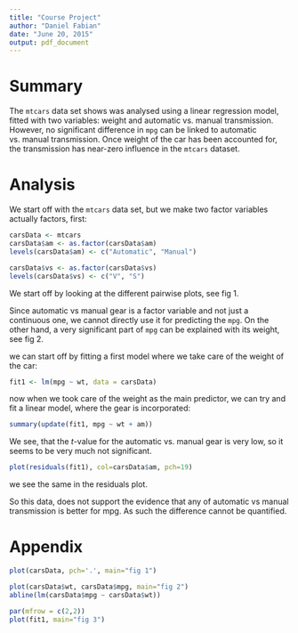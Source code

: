 ```yaml
---
title: "Course Project"
author: "Daniel Fabian"
date: "June 20, 2015"
output: pdf_document
---
```

# Summary
The `mtcars` data set shows was analysed using a linear regression model, fitted with two variables: weight and automatic vs. manual transmission. However, no significant difference in `mpg` can be linked to automatic vs. manual transmission. Once weight of the car has been accounted for, the transmission has near-zero influence in the `mtcars` dataset.

# Analysis
We start off with the `mtcars` data set, but we make two factor variables actually factors, first:
```r
carsData <- mtcars
carsData$am <- as.factor(carsData$am)
levels(carsData$am) <- c("Automatic", "Manual")

carsData$vs <- as.factor(carsData$vs)
levels(carsData$vs) <- c("V", "S")
```

We start off by looking at the different pairwise plots, see fig 1.

Since automatic vs manual gear is a factor variable and not just a continuous one, we cannot directly use it for predicting the `mpg`. On the other hand, a very significant part of `mpg` can be explained with its weight, see fig 2.

we can start off by fitting a first model where we take care of the weight of the car:
```r
fit1 <- lm(mpg ~ wt, data = carsData)
```

now when we took care of the weight as the main predictor, we can try and fit a linear model, where the gear is incorporated:

```r
summary(update(fit1, mpg ~ wt + am))
```

We see, that the $t$-value for the automatic vs. manual gear is very low, so it seems to be very much not significant.
```r
plot(residuals(fit1), col=carsData$am, pch=19)
```

we see the same in the residuals plot.

So this data, does not support the evidence that any of automatic vs manual transmission is better for mpg. As such the difference cannot be quantified.

# Appendix
```r
plot(carsData, pch='.', main="fig 1")
```

```r
plot(carsData$wt, carsData$mpg, main="fig 2")
abline(lm(carsData$mpg ~ carsData$wt))
```

```r
par(mfrow = c(2,2))
plot(fit1, main="fig 3")
```

